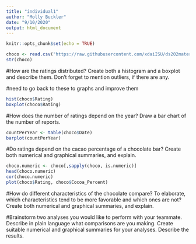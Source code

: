 ```yaml
---
title: "individual1"
author: "Molly Buckler"
date: "9/10/2020"
output: html_document
---
```


```r
knitr::opts_chunk$set(echo = TRUE)
```

```r
choco <- read.csv("https://raw.githubusercontent.com/xdaiISU/ds202materials/master/hwlabs/data/choco.csv") 
str(choco)
```

#How are the ratings distributed? Create both a histogram and a boxplot and describe them. Don’t forget to mention outliers, if there are any.

#need to go back to these to graphs and improve them

```r
hist(choco$Rating)
boxplot(choco$Rating)
```


#How does the number of ratings depend on the year? Draw a bar chart of the number of reports.

```r
countPerYear <- table(choco$Date)
barplot(countPerYear)
```

#Do ratings depend on the cacao percentage of a chocolate bar? Create both numerical and graphical summaries, and explain.

```r
choco.numeric <- choco[,sapply(choco, is.numeric)]
head(choco.numeric)
cor(choco.numeric)
plot(choco$Rating, choco$Cocoa_Percent)

```

#How do different characteristics of the chocolate compare? To elaborate, which characteristics tend to be more favorable and which ones are not? Create both numerical and graphical summaries, and explain.

#Brainstorm two analyses you would like to perform with your teammate. Describe in plain language what comparisons are you making. Create suitable numerical and graphical summaries for your analyses. Describe the results.
